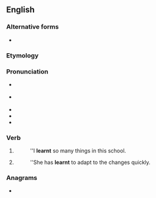 ==English==

===Alternative forms===
* {{l|en|learned}} {{qualifier|Standard US English spelling|Canadian}}

===Etymology===
{{suffix|learn|t|lang=en}}

===Pronunciation===
* {{a|Received Pronunciation|Australia}} {{IPA|/ˈlɜːnt/|lang=en}}
* {{a|General American|Canada}} {{IPA|/ˈlɝnt/|lang=en}}
* {{audio|en-uk-learnt.ogg|Audio (UK)|lang=en}}
* {{audio|en-au-learnt.ogg|Audio (AU)|lang=en}}
* {{rhymes|ɜː(r)nt|lang=en}}

===Verb===
{{head|en|verb form}}

# {{lb|en|British|New England|AAVE|Ireland|Australia|New Zealand|South Africa|alternative in|_|US|Canada}} {{en-simple past of|learn}}
#: ''I '''learnt''' so many things in this school.
# {{lb|en|UK|New England|AAVE|Ireland|Australia|New Zealand|South Africa|alternative in|_|US|Canada}} {{past participle of|learn|lang=en}}
#: ''She has '''learnt''' to adapt to the changes quickly.

===Anagrams===
* {{anagrams|en|a=aelnrt|Antler|Lenart|altern|antler|rental|ternal}}